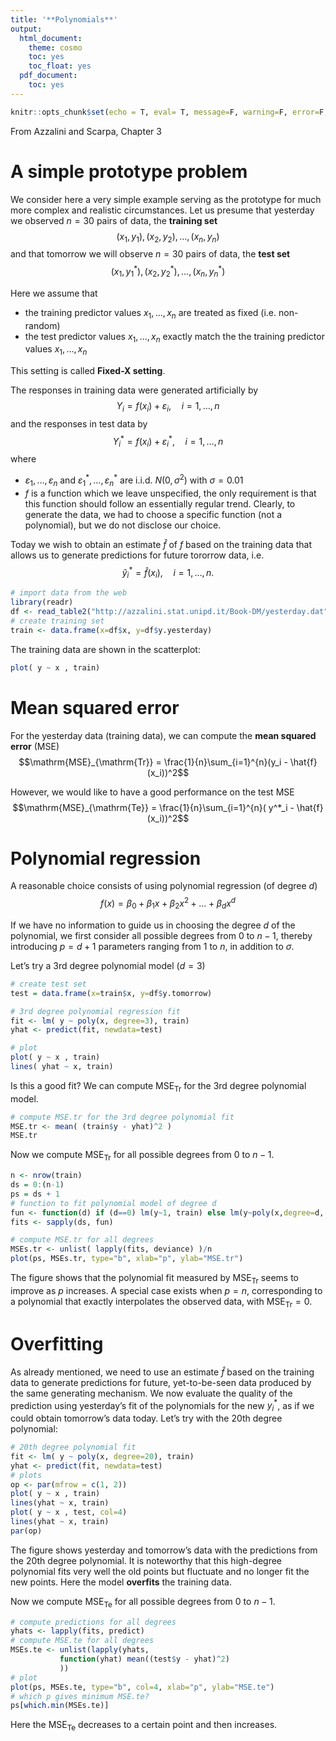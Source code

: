 ```yaml
---
title: '**Polynomials**'
output:
  html_document:
    theme: cosmo
    toc: yes
    toc_float: yes
  pdf_document:
    toc: yes
---
```


```r
knitr::opts_chunk$set(echo = T, eval= T, message=F, warning=F, error=F, comment=NA, cache=T, R.options=list(width=220))
```

From Azzalini and Scarpa, Chapter 3

# A simple prototype problem

We consider here a very simple example serving as the prototype for much more complex and realistic circumstances. Let us presume that yesterday we observed $n = 30$ pairs of data, the __training set__
$$(x_1,y_1), (x_2,y_2), \ldots, (x_n,y_n)$$
and that tomorrow we will observe $n = 30$ pairs of data, the __test set__
$$(x_1,y^*_1), (x_2,y^*_2), \ldots, (x_n,y^*_n)$$

Here we assume that  

* the training predictor values $x_1,\ldots,x_n$ are treated as fixed (i.e. non-random)
* the test predictor values $x_1,\ldots,x_n$ exactly match the the training predictor values $x_1,\ldots,x_n$

This setting is called __Fixed-X setting__. 

The responses in training data were generated artificially by 
$$Y_i = f(x_i)+ \varepsilon_i, \quad i=1,\ldots,n$$
and the responses in test data by
$$Y^*_{i}=f(x_i)+\varepsilon^*_i, \quad i=1,\ldots,n$$
where 

* $\varepsilon_1,\ldots,\varepsilon_n$ and $\varepsilon^*_1,\ldots,\varepsilon^*_n$ are i.i.d. $N(0,\sigma^2)$ with $\sigma=0.01$
* $f$ is a function which we leave unspecified, the only requirement is that this function should follow an essentially regular trend. Clearly, to generate the data, we had to choose a specific function (not a polynomial), but we do not disclose our choice.


Today we wish to obtain an estimate $\hat{f}$ of $f$ based on the training data that allows us to generate predictions for future tororrow data, i.e. 
$$\hat{y}^*_i = \hat{f}(x_i), \quad i=1,\ldots,n.$$

```r
# import data from the web
library(readr)
df <- read_table2("http://azzalini.stat.unipd.it/Book-DM/yesterday.dat")[-31,]
# create training set
train <- data.frame(x=df$x, y=df$y.yesterday)
```

The training data are shown in the scatterplot:

```r
plot( y ~ x , train)
```


# Mean squared error

For the yesterday data (training data), we can compute the __mean squared error__ (MSE)
$$\mathrm{MSE}_{\mathrm{Tr}} = \frac{1}{n}\sum_{i=1}^{n}(y_i - \hat{f}(x_i))^2$$ 


However, we would like to have a good performance on the test MSE
$$\mathrm{MSE}_{\mathrm{Te}} = \frac{1}{n}\sum_{i=1}^{n}( y^*_i - \hat{f}(x_i))^2$$ 

# Polynomial regression

A reasonable choice consists of using polynomial regression (of degree $d$)
$$f(x) = \beta_0 + \beta_1 x + \beta_2 x^2 + \ldots + \beta_d x^{d}$$

If we have no information to guide us in choosing the degree $d$ of the polynomial, we first consider all possible degrees from 0 to $n-1$, thereby introducing $p=d+1$ parameters ranging from $1$ to $n$, in addition to $\sigma$. 

Let's try a 3rd degree polynomial model ($d=3$)

```r
# create test set
test = data.frame(x=train$x, y=df$y.tomorrow)

# 3rd degree polynomial regression fit
fit <- lm( y ~ poly(x, degree=3), train)
yhat <- predict(fit, newdata=test)

# plot
plot( y ~ x , train)
lines( yhat ~ x, train)
```

Is this a good fit? We can compute $\mathrm{MSE}_{\mathrm{Tr}}$ for the 3rd degree polynomial model. 

```r
# compute MSE.tr for the 3rd degree polynomial fit
MSE.tr <- mean( (train$y - yhat)^2 )
MSE.tr
```

Now we compute $\mathrm{MSE}_{\mathrm{Tr}}$ for all possible degrees from 0 to $n-1$. 

```r
n <- nrow(train)
ds = 0:(n-1)
ps = ds + 1
# function to fit polynomial model of degree d
fun <- function(d) if (d==0) lm(y~1, train) else lm(y~poly(x,degree=d, raw=T), train)
fits <- sapply(ds, fun)

# compute MSE.tr for all degrees
MSEs.tr <- unlist( lapply(fits, deviance) )/n
plot(ps, MSEs.tr, type="b", xlab="p", ylab="MSE.tr")
```

The figure shows that the polynomial fit measured by $\mathrm{MSE}_{\mathrm{Tr}}$ seems to improve as $p$ increases. A special case exists when $p = n$, corresponding to a polynomial that exactly interpolates the observed data, with $\mathrm{MSE}_{\mathrm{Tr}}=0$. 

# Overfitting

As already mentioned, we need to use an estimate $\hat{f}$ based on the training data to generate predictions for future, yet-to-be-seen data produced by the same generating mechanism. We now evaluate the quality of the prediction using yesterday's fit of the polynomials for the new $y^*_i$, as if we could obtain tomorrow's data today. Let's try with the 20th degree polynomial:

```r
# 20th degree polynomial fit
fit <- lm( y ~ poly(x, degree=20), train)
yhat <- predict(fit, newdata=test)
# plots
op <- par(mfrow = c(1, 2))
plot( y ~ x , train)
lines(yhat ~ x, train)
plot( y ~ x , test, col=4)
lines(yhat ~ x, train)
par(op)
```

The figure shows yesterday and tomorrow's data with the predictions from the 20th degree polynomial. It is noteworthy that this high-degree polynomial fits very well the old points but fluctuate and no longer fit the new points. Here the model __overfits__ the training data.

Now we compute $\mathrm{MSE}_{\mathrm{Te}}$ for all possible degrees from 0 to $n-1$.

```r
# compute predictions for all degrees
yhats <- lapply(fits, predict)
# compute MSE.te for all degrees
MSEs.te <- unlist(lapply(yhats, 
           function(yhat) mean((test$y - yhat)^2)
           ))
# plot
plot(ps, MSEs.te, type="b", col=4, xlab="p", ylab="MSE.te")
# which p gives minimum MSE.te?
ps[which.min(MSEs.te)]
```

Here the $\mathrm{MSE}_{\mathrm{Te}}$ decreases to a certain point and
then increases.